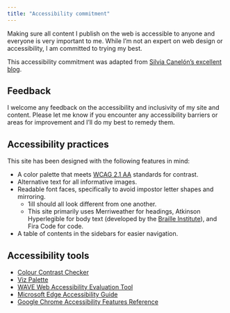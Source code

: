 ```yaml
---
title: "Accessibility commitment"
---
```


Making sure all content I publish on the web is accessible to anyone and everyone is very important to me. While I'm not an expert on web design or accessibility, I am committed to trying my best. 

This accessibility commitment was adapted from [Silvia Canelón's excellent blog](https://silviacanelon.com/accessibility).

## Feedback

I welcome any feedback on the accessibility and inclusivity of my site and content. Please let me know if you encounter any accessibility barriers or areas for improvement and I'll do my best to remedy them.

## Accessibility practices

This site has been designed with the following features in mind:

- A color palette that meets [WCAG 2.1 AA](https://www.w3.org/WAI/WCAG21/quickref/) standards for contrast.
- Alternative text for all informative images.
- Readable font faces, specifically to avoid impostor letter shapes and mirroring.
  - 1iIl should all look different from one another. 
  - This site primarily uses Merriweather for headings, Atkinson Hyperlegible for body text (developed by the [Braille Institute](https://brailleinstitute.org/freefont)), and Fira Code for code.
- A table of contents in the sidebars for easier navigation.

## Accessibility tools

-   [Colour Contrast Checker](https://colourcontrast.cc/)
-   [Viz Palette](https://projects.susielu.com/viz-palette)
- [WAVE Web Accessibility Evaluation Tool](https://wave.webaim.org/)
-   [Microsoft Edge Accessibility Guide](https://learn.microsoft.com/en-us/microsoft-edge/devtools-guide-chromium/accessibility/test-inspect-tool)
-   [Google Chrome Accessibility Features Reference](https://developer.chrome.com/docs/devtools/accessibility/reference/)